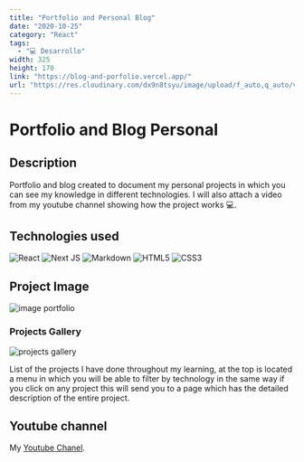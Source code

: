 ```yaml
---
title: "Portfolio and Personal Blog"
date: "2020-10-25"
category: "React"
tags:
  - "💻 Desarrollo"
width: 325
height: 170
link: "https://blog-and-porfolio.vercel.app/"
url: "https://res.cloudinary.com/dx9n8tsyu/image/upload/f_auto,q_auto/v1637616915/react-proyect/screenshot-blog-and-porfolio.vercel.app-2021.11.22-15_34_24_sztdnl.png"
---
```


# Portfolio and Blog Personal

## Description

Portfolio and blog created to document my personal projects in which you can see my knowledge in different technologies. I will also attach a video from my youtube channel showing how the project works 💻.

## Technologies used

![React](https://img.shields.io/badge/react-%2320232a.svg?style=for-the-badge&logo=react&logoColor=%2361DAFB)
![Next JS](https://img.shields.io/badge/Next-black?style=for-the-badge&logo=next.js&logoColor=white)
![Markdown](https://img.shields.io/badge/markdown-%23000000.svg?style=for-the-badge&logo=markdown&logoColor=white)
![HTML5](https://img.shields.io/badge/html5-%23E34F26.svg?style=for-the-badge&logo=html5&logoColor=white)
![CSS3](https://img.shields.io/badge/css3-%231572B6.svg?style=for-the-badge&logo=css3&logoColor=white)

## Project Image

![image portfolio](https://res.cloudinary.com/dx9n8tsyu/image/upload/f_auto,q_auto/v1637616915/react-proyect/screenshot-blog-and-porfolio.vercel.app-2021.11.22-15_34_24_sztdnl.png)

### Projects Gallery

![projects gallery](https://res.cloudinary.com/dx9n8tsyu/image/upload/f_auto,q_auto/v1637617070/react-proyect/screenshot-blog-and-porfolio.vercel.app-2021.11.22-15_37_02_xfsy6d.png)

List of the projects I have done throughout my learning, at the top is located a menu in which you will be able to filter by technology in the same way if you click on any project this will send you to a page which has the detailed description of the entire project.

## Youtube channel

My [Youtube Chanel](https://www.youtube.com/channel/UCculhVTh_BAt-eFbDf5M1aQ).

